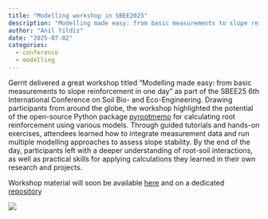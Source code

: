 ```yaml
---
title: "Modelling workshop in SBEE2025"
description: "Modelling made easy: from basic measurements to slope reinforcement in one day"
author: "Anil Yildiz"
date: "2025-07-02"
categories:
  - conference
  - modelling
---
```


Gerrit delivered a great workshop titled "Modelling made easy: from basic measurements to slope reinforcement in one day" as part of the SBEE25 6th International Conference on Soil Bio- and Eco-Engineering. Drawing participants from around the globe, the workshop highlighted the potential of the open-source Python package [pyrootmemo](https://www.github.com/rootmemo/pyrootmemo) for calculating root reinforcement using various models. Through guided tutorials and hands-on exercises, attendees learned how to integrate measurement data and run multiple modelling approaches to assess slope stability. By the end of the day, participants left with a deeper understanding of root-soil interactions, as well as practical skills for applying calculations they learned in their own research and projects.

Workshop material will soon be available [here](https://rootmemo.github.io) and on a dedicated [repository](https://www.github.com/rootmemo/workshops)

![](../images/gjm_workshop.jpg)

